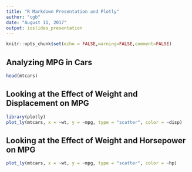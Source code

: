 ---
title: "R Markdown Presentation and Plotly"
author: "cgb"
date: "August 11, 2017"
output: ioslides_presentation
---

```{r setup, include=FALSE}
knitr::opts_chunk$set(echo = FALSE,warning=FALSE,comment=FALSE)
```






## Analyzing MPG in Cars
```{r, comment = "", echo=TRUE}
head(mtcars)
```


## Looking at the Effect of Weight and Displacement on MPG

```{r, echo=FALSE, eval=TRUE, comment=FALSE,warning=FALSE,message=FALSE,fig.align='center'}
library(plotly)
plot_ly(mtcars, x = ~wt, y = ~mpg, type = "scatter", color = ~disp)

```

## Looking at the Effect of Weight and Horsepower on MPG

```{r, echo=FALSE,warning=FALSE, comment=FALSE,message=FALSE,fig.align='center'}
plot_ly(mtcars, x = ~wt, y = ~mpg, type = "scatter", color = ~hp)
```


